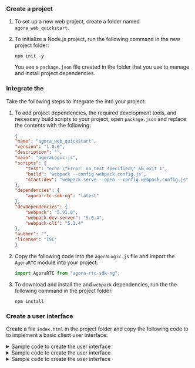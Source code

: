 
<PlatformWrapper platform = "web">

### Create a project

1. To set up a new web project, create a folder named `agora_web_quickstart`. 

1. To initialize a Node.js project, run the following command in the new project folder:

    ```shell
    npm init -y
    ```

    You see a `package.json` file created in the folder that you use to manage and install project dependencies.

### Integrate the <Vg k="COMPANY"/> <Vpd k="SDK"/>

Take the following steps to integrate the <Vg k="COMPANY" /> <Vpd k="SDK"/> into your project:

1. To add project dependencies, the required development tools, and necessary build scripts to your project, open `package.json` and replace the contents with the following:

    ```json
    {
    "name": "agora_web_quickstart",
    "version": "1.0.0",
    "description": "",
    "main": "agoraLogic.js",
    "scripts": {
        "test": "echo \"Error: no test specified\" && exit 1",
        "build": "webpack --config webpack.config.js",
        "start:dev": "webpack serve --open --config webpack.config.js"
    },
    "dependencies": {
        "agora-rtc-sdk-ng": "latest"
    },
    "devDependencies": {
        "webpack": "5.91.0",
        "webpack-dev-server": "5.0.4",
        "webpack-cli": "5.1.4"
    },
    "author": "",
    "license": "ISC"
    }
    ```

1. Copy the following code into the `agoraLogic.js` file and import the `AgoraRTC` module into your project:

    ```js
    import AgoraRTC from "agora-rtc-sdk-ng";
    ```

1. To download and install the <Vg k="COMPANY" /> <Vpd k="SDK" /> and `webpack` dependencies, run the the following command in the project folder:

    ```
    npm install
    ```

### Create a user interface​

Create a file `index.html` in the project folder and copy the following code to  to implement a basic client user interface:

<ProductWrapper product='interactive-live-streaming, broadcast-streaming'>
<details>
<summary>Sample code to create the user interface</summary>

<CodeBlock language="html" showLineNumbers>
{`<!DOCTYPE html>
<html lang="en">
    <head>
        <meta charset="UTF-8" />
        <title>Web SDK Video Quickstart</title>
        <!--
        This line imports the bundledAgoraLogic.js file generated by webpack, which contains the compiled JavaScript code.
        -->
        <script src="./dist/bundledAgoraLogic.js"></script>
    </head>
    <body>
        <h2 class="left-align">Web SDK Video Quickstart</h2>
        <div class="row">
            <div>
                <button type="button" id="host-join">Join as host</button>
                <button type="button" id="audience-join">Join as audience</button>
                <button type="button" id="leave">Leave</button>
            </div>
        </div>
    </body>
</html>`}
</CodeBlock>
</details>
</ProductWrapper>

<ProductWrapper product='voice-calling'>
<details>
<summary>Sample code to create the user interface</summary>

<CodeBlock language="html" showLineNumbers>
{`<!DOCTYPE html>
<html lang="en">
<head>
    <meta charset="UTF-8">
    <title>Web SDK Voice Quickstart</title>
    <!--
    This line imports the bundledAgoraLogic.js file generated by webpack, which contains the compiled JavaScript code.
    -->
    <script src="./dist/bundledAgoraLogic.js"></script>
</head>
<body>
    <h2 class="left-align">Web SDK Voice Quickstart</h2>
        <div class="row">
            <div>
                <button type="button" id="join">JOIN</button>
                <button type="button" id="leave">LEAVE</button>
            </div>
        </div>
</body>
</html>`}
</CodeBlock>
</details>
</ProductWrapper>

<ProductWrapper product='video-calling'>
<details>
<summary>Sample code to create the user interface</summary>
<CodeBlock language="html" showLineNumbers>
{`<!DOCTYPE html>
<html lang="en">
    <head>
        <meta charset="UTF-8" />
        <title>Web SDK Video Quickstart</title>
        <!--
        This line imports the bundledAgoraLogic.js file generated by webpack, which contains the compiled JavaScript code.
        -->
        <script src="./dist/bundledAgoraLogic.js"></script>
    </head>
    <body>
        <h2 class="left-align">Web SDK Video Quickstart</h2>
        <div class="row">
            <div>
                <button type="button" id="join">JOIN</button>
                <button type="button" id="leave">LEAVE</button>
            </div>
        </div>
    </body>
</html>`}
</CodeBlock>
</details>
</ProductWrapper>

</PlatformWrapper>